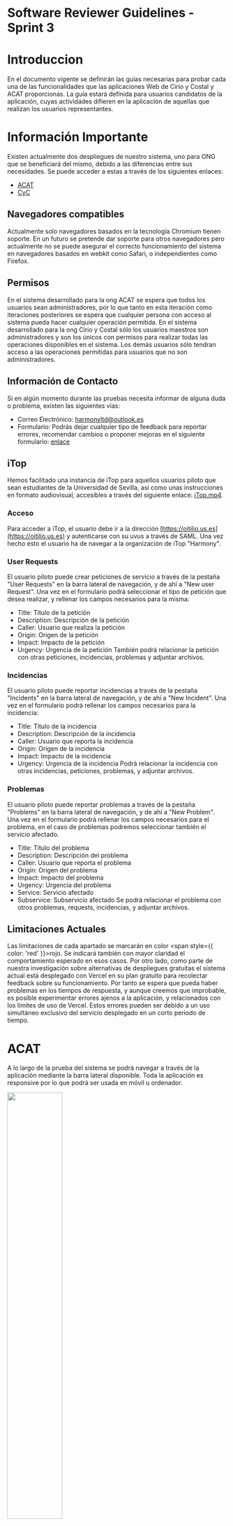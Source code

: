 # Software Reviewer Guidelines - Sprint 3

# Introduccion

En el documento vigente se definirán las guías necesarias para probar cada una de las funcionalidades que las aplicaciones Web de Cirio y Costal y ACAT proporcionas. La guía estará definida para usuarios candidatos de la aplicación, cuyas actividades difieren en la aplicación de aquellas que realizan los usuarios representantes.

# Información Importante

Existen actualmente dos despliegues de nuestro sistema, uno para ONG que se beneficiará del mismo, debido a las diferencias entre sus necesidades. Se puede acceder a estas a través de los siguientes enlaces:
- [ACAT](https://frontend-acat-sprint-3.vercel.app/)
- [CyC](https://frontend-cyc-sprint-3.vercel.app/)

## Navegadores compatibles
Actualmente solo navegadores basados en la tecnología Chromium tienen soporte. En un futuro se pretende dar soporte para otros navegadores pero actualmente no se puede asegurar el correcto funcionamiento del sistema en navegadores basados en webkit como Safari, o independientes como Firefox.

## Permisos
En el sistema desarrollado para la ong ACAT se espera que todos los usuarios sean administradores, por lo que tanto en esta iteración como iteraciones posteriores se espera que cualquier persona con acceso al sistema pueda hacer cualquier operación permitida.
En el sistema desarrollado para la ong Cirio y Costal sólo los usuarios maestros son administradores y son los únicos con permisos para realizar todas las operaciones disponibles en el sistema. Los demás usuarios sólo tendran acceso a las operaciones permitidas para usuarios que no son administradores.

## Información de Contacto
Si en algún momento durante las pruebas necesita informar de alguna duda o problema, existen las siguientes vías:
- Correo Electrónico: harmonyltd@outlook.es
- Formulario: Podrás dejar cualquier tipo de feedback para reportar errores, recomendar cambios o proponer mejoras en el siguiente formulario: [enlace](https://docs.google.com/forms/d/e/1FAIpQLSda1exsoZI3jOJIednAizC8H4gx9w8Q2LoRb0lMl1Rdzw3wtA/viewform?usp=sf_link)

## iTop
Hemos facilitado una instancia de iTop para aquellos usuarios piloto que sean estudiantes de la Universidad de Sevilla, así como unas instrucciones en formato audiovisual, accesibles a través del siguiente enlace: [iTop.mp4](/docs/07.%20Manuales%20de%20usuario/7.1.%20iTop.mdx).

### Acceso
Para acceder a iTop, el usuario debe ir a la dirección [https://oitilio.us.es](https://oitilio.us.es) y autenticarse con su uvus a través de SAML. Una vez hecho esto el usuario ha de navegar a la organización de iTop "Harmony".

### User Requests
El usuario piloto puede crear peticiones de servicio a través de la pestaña "User Requests" en la barra lateral de navegación, y de ahí a "New user Request". Una vez en el formulario podrá seleccionar el tipo de petición que desea realizar, y rellenar los campos necesarios para la misma:
- Title: Título de la petición
- Description: Descripción de la petición
- Caller: Usuario que realiza la petición
- Origin: Origen de la petición
- Impact: Impacto de la petición
- Urgency: Urgencia de la petición
También podrá relacionar la petición con otras peticiones, incidencias, problemas y adjuntar archivos.

### Incidencias
El usuario piloto puede reportar incidencias a través de la pestaña "Incidents" en la barra lateral de navegación, y de ahí a "New Incident". Una vez en el formulario podrá rellenar los campos necesarios para la incidencia:
- Title: Título de la incidencia
- Description: Descripción de la incidencia
- Caller: Usuario que reporta la incidencia
- Origin: Origen de la incidencia
- Impact: Impacto de la incidencia
- Urgency: Urgencia de la incidencia
Podrá relacionar la incidencia con otras incidencias, peticiones, problemas, y adjuntar archivos.

### Problemas
El usuario piloto puede reportar problemas a través de la pestaña "Problems" en la barra lateral de navegación, y de ahí a "New Problem". Una vez en el formulario podrá rellenar los campos necesarios para el problema, en el caso de problemas podremos seleccionar también el servicio afectado.
- Title: Título del problema
- Description: Descripción del problema
- Caller: Usuario que reporta el problema
- Origin: Origen del problema
- Impact: Impacto del problema
- Urgency: Urgencia del problema
- Service: Servicio afectado
- Subservice: Subservicio afectado
Se podrá relacionar el problema con otros problemas, requests, incidencias, y adjuntar archivos.

## Limitaciones Actuales
Las limitaciones de cada apartado se marcarán en color <span style={{ color: 'red' }}>rojo</span>. Se indicará también con mayor claridad el comportamiento esperado en esos casos.
Por otro lado, como parte de nuestra investigación sobre alternativas de despliegues gratuitas el sistema actual está desplegado con Vercel en su plan gratuito para recolectar feedback sobre su funcionamiento. Por tanto se espera que pueda haber problemas en los tiempos de respuesta, y aunque creemos que improbable, es posible experimentar errores ajenos a la aplicación, y relacionados con los límites de uso de Vercel. Estos errores pueden ser debido a un uso simultáneo exclusivo del servicio desplegado en un corto periodo de tiempo.

# ACAT
A lo largo de la prueba del sistema se podrá navegar a través de la aplicación mediante la barra lateral disponible. Toda la aplicación es responsive por lo que podrá ser usada en móvil u ordenador.

<img src="/img/usermanual/sprint3/acat-sidebar.png" height="50%"/>

## Login
Para usar la aplicación es necesario iniciar sesión, por tanto esta página será la primera con la que te encuentres en el sistema. No existe desde este punto ningún enlace a un registro ya que en nuestro sistema un usuario solo puede ser creado por otro, y por tanto alguien externo al sistema no podrá acceder de ninguna manera.

<img src="/img/usermanual/sprint3/acat-home.png" height="50%"/>

Si no tiene credenciales de acceso y las necesita para revisar o probar el software, por favor contacte con nosotros.

## Listado de Beneficiarios

Los beneficiarios de ACAT son las personas que reciben los servicios de esta ONG. Desde este listado podemos ver sus nombres, número de citas totales, edad y si el servicio que tenían que proporcionarles está finalizado.
Además, se pueden buscar los beneficiarios mostrados en el listado así como filtrarlos por género.

<img src="/img/usermanual/sprint2/acat-beneficiarios.png" height="50%"/>

También podemos ver un listado de los beneficiarios finalizados.

<img src="/img/usermanual/sprint2/acat-finalizados.png" height="50%"/>

Haciendo click en uno de estos beneficiarios nos llevaŕa a los detalles del mismo.

## Exportar

En los distintos listados veremos estos botones de importar y exportar datos en relación a los listados que se muestran en pantalla. A través de estos podremos descargar o subir* los datos correspondientes al tipo de entidad que se muestra.

<img src="/img/usermanual/sprint2/acat-export.png" height="50%"/>

**Disclaimers:**
- <span style={{ color: 'red' }}>*La acción de importar no está implementada actualmente, por tanto el comportamiento esperado es un mensaje de error.</span>.

## Detalles de Beneficiario

<img src="/img/usermanual/sprint3/acat-beneficiariodetalle.png" height="50%"/>

Desde esta vista podremos editar, finalizar o eliminar un beneficiario con los controles arriba a la derecha.

<img src="/img/usermanual/sprint3/acat-beneficiarioedit.png" height="50%"/>
<img src="/img/usermanual/sprint2/acat-beneficiariodelete.png" height="50%"/>

## Dar de Alta

De vuelta al listado de beneficiarios, podemos hacer click en el botón de Dar de alta en la esquina superior derecha para acceder al formulario de alta de un beneficiario.

<img src="/img/usermanual/sprint3/acat-beneficiarioform.png" height="50%"/>

A través de este formulario podemos añadir la información de un beneficiario y registrarlo en el sistema.

**Disclaimers:**
- <span style={{ color: 'red' }}>El número de teléfono puede ser cualquier número entre 1 y 15 caracteres o nulo.</span>

## Listado de Intervenciones

Las intervenciones de ACAT son las los servicios que provee ACAT a sus beneficiarios, y registran el quién, cuándo y qué de una intervención.
Ademas, se pueden realizar búsquedas de las intervenciones mostradas en el listado por alias, técnico  o tipología. También, se pueden filtrar por fecha.

<img src="/img/usermanual/sprint2/acat-intervenciones.png" height="50%"/>

Haciendo click en uno de estos beneficiarios nos llevaŕa a los detalles del mismo.

<img src="/img/usermanual/sprint2/acat-intervenciondetalle.png" height="50%"/>

Haciendo click en una de estas tarjetas nos mostrará un modal con los detalles de esta intervención.

Con los controles de la esquina superior derecha de la carta, podemos editar y eliminar una intervención.

## Crear Intervención

A través del botón “Crear Intervención” podemos acceder al siguiente formulario y rellenarlo con los datos del beneficiario, tipo de atención, fecha, técnico, motivo y observaciones.

<img src="/img/usermanual/sprint3/acat-intervencionform.png" height="50%"/>

## Listar Usuarios

La última entidad de este sistema son los usuarios. A través del listado se pueden observar los distintos usuarios con acceso al sistema. Hacer click en cualquiera de ellos nos llevará a sus detalles.

<img src="/img/usermanual/sprint2/usuarios.png" height="50%"/>

## Detalles de Usuario

Desde los detalles de un usuario se podrán editar sus campos, incluido la contraseña.

<img src="/img/usermanual/sprint2/usuariodetalle.png" height="50%"/>

<img src="/img/usermanual/sprint2/usuarioedit.png" height="50%"/>

## Crear Usuario

En nuestro sistema un usuario existente podrá añadir nuevos usuarios al sistema accediendo a un formulario a través de la barra lateral de navegación.

<img src="/img/usermanual/sprint2/usuarioform.png" height="50%"/>

## Cambiar/Restaurar Contraseña

Nuestro sistema permite a un usuario cambiar su contraseña a través de lo que se conoce como un código de 2FA. Si uno navega al apartado “Cambiar Contraseña” del menú lateral verá un botón para generar un código QR. Si se ha generado un código con anterioridad, este se sobreescribirá con el nuevo, de modo que sólo exista a la vez un código de doble factor.

<img src="/img/usermanual/sprint2/restaurar.png" height="50%"/>

Una vez generado el QR se puede escanear con una aplicación de 2FA, como Google Authenticator.

Si se nos olvida la contraseña podremos hacer click en el botón “¿Has olvidado tu contraseña?”.

<img src="/img/usermanual/sprint2/acat-login.png" height="50%"/>

<img src="/img/usermanual/sprint2/cambiarcontr.png" height="50%"/>

## Donaciones

Nuestro sistema permite a cualquier persona realizar una donación destinada a colaborar con la ong ACAT. Para realizar una donación, tendremos que pulsar el botón "Donar" que se encuentra en la página de inicio de ACAT.

<img src="/img/usermanual/sprint3/acat-home-donate.png" height="50%"/>

Una vez dentro, nos aparecerá la siguiente vista dónde tendremos que introducir la cantidad que desamos donar así como la información del método de pago para poder realizar la donación. 

<img src="/img/usermanual/sprint3/acat-donate.png" height="50%"/>

# Cirio y Costal

A lo largo de la prueba del sistema se podrá navegar a través de la aplicación mediante la barra lateral disponible. El sistema es responsive por lo que podrá ser utilizado tanto en dispositivos móviles como de escritorio.

<img src="/img/usermanual/sprint3/cyc-sidebarnormal.png" height="50%"/>

Si hemos inciado sesión con un usuario maestro, la barra lateral incluirá más funcionalidades y se mostrará de la siguiente forma.

<img src="/img/usermanual/sprint3/cyc-sidebarmaestro.png" height="50%"/>

## Login

Para usar la aplicación es necesario iniciar sesión, por tanto esta página será la primera con la que te encuentres en el sistema. No existe desde este punto ningún enlace a un registro ya que en nuestro sistema un usuario solo puede ser creado por otro, y por tanto alguien externo al sistema no podrá acceder de ninguna manera.

<img src="/img/usermanual/sprint3/cyc-home.png" height="50%"/>

Si no tiene credenciales de acceso y las necesita para revisar o probar el software, por favor contacte con nosotros.

## Listado de Familias

Las familias de Cirio y Costal son las personas que reciben los servicios de esta ONG. Desde este listado podemos ver su primer apellido, el número de entregas pendientes y si han sido contactados para recogerlas.
Además, se pueden realizar búsquedas entre las familias mostradas en el listado. 

<img src="/img/usermanual/sprint2/cyc-familias.png" height="50%"/>

Haciendo click en una de estas familias nos llevaŕa a los detalles de la misma.

Además, pulsando el siguiente botón se muestran las familias que necesitan ser renovadas o están a punto de necesitar ser renovadas.

<img src="/img/usermanual/sprint3/cyc-warning.png" height="50%"/>

# Exportar

En los distintos listados veremos estos botones de importar y exportar datos en relación a los listados que se muestran en pantalla. A través de estos podremos descargar o subir* los datos correspondientes al tipo de entidad que se muestra.

<img src="/img/usermanual/sprint2/acat-export.png" height="50%"/>

**Disclaimers:**
- <span style={{ color: 'red' }}>*La acción de importar no está implementada actualmente, por tanto el comportamiento esperado es un mensaje de error.</span>.

## Detalles de Familia

Desde los detalles de una familia podremos ver los detalles de una familia y sus miembros. De la misma manera podemos editarla, darla de baja y posteriormente eliminarla con los controles superiores, así como eliminar miembros de la familia que no sean cabeza de familia.

También se podrán ver los detalles de una entrega, editar su estado y eliminar ciertos productos si no se entregarán finalmente. También se podrán editar los productos de una entrega.

<img src="/img/usermanual/sprint3/cyc-familiadetalle.png" height="50%"/>

## Dar de Alta

De vuelta al listado de familias, podemos hacer click en el botón de Dar de alta en la esquina superior derecha para acceder al formulario de alta de una familia.

<img src="/img/usermanual/sprint3/cyc-familiaform1.png" height="50%"/>

<img src="/img/usermanual/sprint3/cyc-familiaform2.png" height="50%"/>

A través de este formulario podemos añadir la información de una familia, así como información sobre sus miembros y registrarlos en el sistema.

## Listado de Inventario

El inventario de Cirio y Costal corresponde a los alimentos que residen en sus almacenes, tanto alimentos como la cantidad en cada uno de los almacenes. Si un producto está a punto de caducar se verá con un outline rojo.
Los alimentos del inevntario se pueden buscar por nombre y almacen y se pueden realizar filtrados según las fecha de caducidad del alimento.

<img src="/img/usermanual/sprint2/cyc-inventario.png" height="50%"/>

Además, pulsando en el siguiente botón se muestran únicamente los alimentos que están a punto de caducar.

<img src="/img/usermanual/sprint3/cyc-warning.png" height="50%"/>

Haciendo click en una de estas tarjetas nos mostrará un modal con los detalles de este elemento.

<img src="/img/usermanual/sprint2/cyc-inventariodetalle.png" height="50%"/>

## Añadir Inventario

Desde este listado podemos agregar nuevos elementos mediante el botón Añadir Elemento.

<img src="/img/usermanual/sprint2/cyc-inventarioform.png" height="50%"/>

A través de este formulario podemos añadir la información de un nuevo elemento en el inventario de la ONG.

## Listar Almacenes

En esta vista podremos ver todas los almacenes registrados en el sistema. La información que se guarda de cada almacén es únicamente su nombre.

<img src="/img/usermanual/sprint3/cyc-almacenes.png" height="50%"/>

Desde esta vista podremos eliminar o crear almacenes mediante los botones correspondientes **(Se solicita que no se borren almacenes ya existentes con alimentos en ellos. Borrarlos significa que los alimentos asociados se borren también del sistema).**

## Crear Almacén

A través del botón “Añadir Almacén” podemos acceder al siguiente formulario.

<img src="/img/usermanual/sprint2/cyc-almacenform.png" height="50%"/>

## Listado de Entregas

En esta vista podremos ver todas las entregas registradas en el sistema, incluyendo la familia, el estado, la fecha de entrega, así como los alimentos que la componen.
En las entregas mostradas en el listado se pueden realizar búsquedas por familia y los alimentos que contenga cada entrega.

<img src="/img/usermanual/sprint2/cyc-entregas.png" height="50%"/>

## Crear Entrega

A través del botón “Añadir Entrega” podemos acceder al siguiente formulario donde podremos crear una entrega con los alimentos necesarios, la cantidad de meses para los que esa entrega es válida, y el estado actual de la entrega y los alimentos.
- La fecha ha de ser posterior a la actual para que se cree y se enseñe correctamente.
- El valor del campo “Cantidad de meses” ha de ser 1 o superior.

<img src="/img/usermanual/sprint3/cyc-entregaform.png" height="50%"/>


## Listar Usuarios

La última entidad de este sistema son los usuarios. A través del listado se pueden observar los distintos usuarios con acceso al sistema. Hacer click en cualquiera de ellos nos llevará a sus detalles.

<img src="/img/usermanual/sprint2/usuarios.png" height="50%"/>

## Detalles de Usuario

Desde los detalles de un usuario se podrán editar sus campos incluido la contraseña, pero sólo si se ha inciado sesión como usuario maestro.

<img src="/img/usermanual/sprint2/usuariodetalle.png" height="50%"/>

<img src="/img/usermanual/sprint2/usuarioedit.png" height="50%"/>

## Crear Usuario

En nuestro sistema sólo el usuario maestro existente podrá añadir nuevos usuarios al sistema accediendo a un formulario a través de la barra lateral de navegación.

<img src="/img/usermanual/sprint3/usuarioform.png" height="50%"/>

Este usuario podrá marcar al usuario como usuario maestro usando el checkbox disponible en el formulario.

## Cambiar/Restaurar Contraseña

Nuestro sistema permite a un usuario cambiar su contraseña a través de lo que se conoce como un código de 2FA. Si uno navega al apartado “Cambiar Contraseña” del menú lateral verá un botón para generar un código QR. Si se ha generado un código con anterioridad, este se sobreescribirá con el nuevo, de modo que sólo exista a la vez un código de doble factor.

<img src="/img/usermanual/sprint2/restaurar.png" height="50%"/>

Una vez generado el QR se puede escanear con una aplicación de 2FA, como Google Authenticator.

Si se nos olvida la contraseña podremos hacer click en el botón “¿Has olvidado tu contraseña?”.

<img src="/img/usermanual/sprint2/acat-login.png" height="50%"/>

<img src="/img/usermanual/sprint2/cambiarcontr.png" height="50%"/>

## Estadísticas

Nuestro sistema permite mostrar al usuario un sistema de estadísticas relacionados con diferentes aspectos de la aplicación, como por ejemplo aspectos relacionados con las personas y las familias. Para ello, se pueden establecer filtros como los que podemos ver en la siguiente imagen que muestra el número de familias dadas de alta en las que hay hombres en un rango de edad determinado.

IMPORTANTE: Para acceder al sistema de estaísticas hay que ser usuario maestro.

<img src="/img/usermanual/sprint3/cyc-estadisticasnormal.png" height="50%"/>

Además, seleccionando el checkbox "Alto Contraste" podemos cambiar el color para dar más contraste a las estadísitcas.

<img src="/img/usermanual/sprint3/cyc-estadisticascontraste.png" height="50%"/>

## Donaciones

Nuestro sistema permite a cualquier persona realizar una donación destinada a colaborar con la ong Cirio y Costal. Para realizar una donación, tendremos que pulsar el botón "Donar" que se encuentra en la página de inicio de Cirio y Costal.

<img src="/img/usermanual/sprint3/cyc-home-donate.png" height="50%"/>

Una vez dentro, nos aparecerá la siguiente vista dónde tendremos que introducir la cantidad que desamos donar así como la información del método de pago para poder realizar la donación. 

<img src="/img/usermanual/sprint3/cyc-donate.png" height="50%"/>
